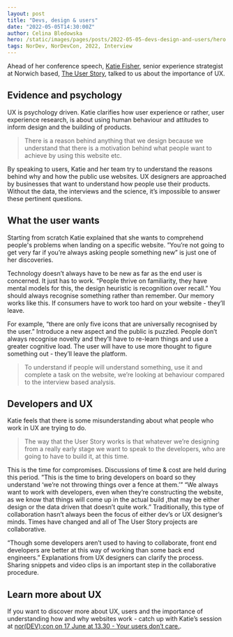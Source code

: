 ```yaml
---
layout: post
title: "Devs, design & users"
date: "2022-05-05T14:30:00Z"
author: Celina Bledowska
hero: /static/images/pages/posts/2022-05-05-devs-design-and-users/hero.jpg
tags: NorDev, NorDevCon, 2022, Interview
---
```


Ahead of her conference speech, [Katie Fisher](https://twitter.com/pandatwinkles), senior experience strategist at Norwich based, [The User Story](https://www.theuserstory.com/), talked to us about the importance of UX.

## Evidence and psychology

UX is psychology driven. Katie clarifies how user experience or rather, user experience research, is about using human behaviour and attitudes to inform design and the building of products.

> There is a reason behind anything that we design because we understand that there is a motivation behind what people want to achieve by using this website etc.

By speaking to users, Katie and her team try to understand the reasons behind why and how the public use websites. UX designers are approached by businesses that want to understand how people use their products. Without the data, the interviews and the science, it’s impossible to answer these pertinent questions.

## What the user wants

Starting from scratch Katie explained that she wants to comprehend people's problems when landing on a specific website. ”You’re not going to get very far if you’re always asking people something new” is just one of her discoveries.

Technology doesn’t always have to be new as far as the end user is concerned. It just has to work. “People thrive on familiarity, they have mental models for this, the design heuristic is recognition over recall.” You should always recognise something rather than remember. Our memory works like this. If consumers have to work too hard on your website - they’ll leave.

For example, “there are only five icons that are universally recognised by the user.” Introduce a new aspect and the public is puzzled. People don’t always recognise novelty and they’ll have to re-learn things and use a greater cognitive load. The user will have to use more thought to figure something out - they’ll leave the platform.

> To understand if people will understand something, use it and complete a task on the website, we’re looking at behaviour compared to the interview based analysis.

## Developers and UX

Katie feels that there is some misunderstanding about what people who work in UX are trying to do.

> The way that the User Story works is that whatever we’re designing from a really early stage we want to speak to the developers, who are going to have to build it, at this time.

This is the time for compromises. Discussions of time & cost are held during this period. ”This is the time to bring developers on board so they understand ‘we’re not throwing things over a fence at them.’”
“We always want to work with developers, even when they’re constructing the website, as we know that things will come up in the actual build ,that may be either design or the data driven that doesn’t quite work.” Traditionally, this type of collaboration hasn’t always been the focus of either dev’s or UX designer’s minds. Times have changed and all of The User Story projects are collaborative.

“Though some developers aren’t used to having to collaborate, front end developers are better at this way of working than some back end engineers.” Explanations from UX designers can clarify the process. Sharing snippets and video clips is an important step in the collaborative procedure.

## Learn more about UX

If you want to discover more about UX, users and the importance of understanding how and why websites work - catch up with Katie’s session at [nor(DEV):con on 17 June at 13.30 - Your users don’t care.](https://nor.dev/con).

